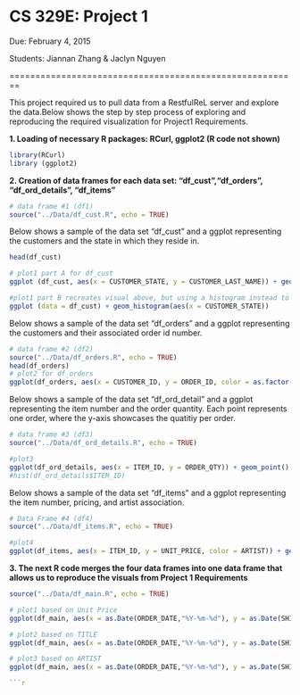 # __CS 329E: Project 1__

Due: February 4, 2015

Students: Jiannan Zhang & Jaclyn Nguyen

========================================================

This project required us to pull data from a RestfulReL server and explore the data.Below shows the step by step process of exploring and reproducing the required visualization for Project1 Requirements.


__1. Loading of necessary R packages: RCurl, ggplot2 (R code not shown)__

```r
library(RCurl)
library (ggplot2)
```

__2. Creation of data frames for each data set: "df_cust","df_orders", "df_ord_details", "df_items"__

```r
# data frame #1 (df1)
source("../Data/df_cust.R", echo = TRUE)
```
Below shows a sample of the data set "df_cust" and a ggplot representing
the customers and the state in which they reside in.

```r
head(df_cust)

# plot1 part A for df_cust
ggplot (df_cust, aes(x = CUSTOMER_STATE, y = CUSTOMER_LAST_NAME)) + geom_point()

#plot1 part B recreates visual above, but using a histogram instead to repsent the data
ggplot (data = df_cust) + geom_histogram(aes(x = CUSTOMER_STATE))
```

Below shows a sample of the data set "df_orders" and a ggplot representing
the customers and their associated order id number.
```r
# data frame #2 (df2)
source("../Data/df_orders.R", echo = TRUE)
head(df_orders)
# plot2 for df_orders
ggplot(df_orders, aes(x = CUSTOMER_ID, y = ORDER_ID, color = as.factor(CUSTOMER_ID))) + geom_point()
```

Below shows a sample of the data set "df_ord_detail" and a ggplot representing the item number and the order quantity. Each point represents one order, where the y-axis showcases the quatitiy per order.
```r
# data frame #3 (df3)
source("../Data/df_ord_details.R", echo = TRUE)

#plot3
ggplot(df_ord_details, aes(x = ITEM_ID, y = ORDER_QTY)) + geom_point() + scale_x_discrete(breaks=df_ord_details$ITEM_ID)
#hist(df_ord_details$ITEM_ID)
```

Below shows a sample of the data set "df_items" and a ggplot representing
the item number, pricing, and artist association.
```r
# Data Frame #4 (df4)
source("../Data/df_items.R", echo = TRUE)

#plot4
ggplot(df_items, aes(x = ITEM_ID, y = UNIT_PRICE, color = ARTIST)) + geom_point() + scale_x_discrete(breaks = df_items$ITEM_ID)
```

__3. The next R code merges the four data frames into one data frame that allows us to reproduce the visuals from Project 1 Requirements__
```r
source("../Data/df_main.R", echo = TRUE)

# plot1 based on Unit Price
ggplot(df_main, aes(x = as.Date(ORDER_DATE,"%Y-%m-%d"), y = as.Date(SHIPPED_DATE,"%Y-%m-%d"), color = as.factor(UNIT_PRICE)) ) + geom_point() + facet_wrap(~CUSTOMER_STATE)

# plot2 based on TITLE
ggplot(df_main, aes(x = as.Date(ORDER_DATE,"%Y-%m-%d"), y = as.Date(SHIPPED_DATE,"%Y-%m-%d"), color = as.factor(TITLE)) ) + geom_point() + facet_wrap(~CUSTOMER_STATE)

# plot3 based on ARTIST
ggplot(df_main, aes(x = as.Date(ORDER_DATE,"%Y-%m-%d"), y = as.Date(SHIPPED_DATE,"%Y-%m-%d"), color = as.factor(ARTIST)) ) + geom_point() + facet_wrap(~CUSTOMER_STATE)

```r
```

